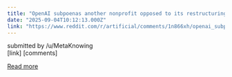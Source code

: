 ```yaml
---
title: "OpenAI subpoenas another nonprofit opposed to its restructuring | Watchdog group The Midas Project is the latest to receive a subpoena in the AI giant’s legal fight against those opposed to its restructuring."
date: "2025-09-04T10:12:13.000Z"
link: "https://www.reddit.com/r/artificial/comments/1n866xh/openai_subpoenas_another_nonprofit_opposed_to_its/"
---
```


submitted by    /u/MetaKnowing  
 [link]   [comments]

[Read more](https://www.reddit.com/r/artificial/comments/1n866xh/openai_subpoenas_another_nonprofit_opposed_to_its/)
